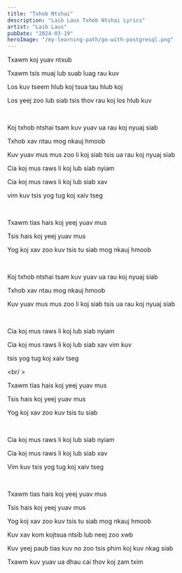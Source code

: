 ```yaml
---
title: "Txhob Ntshai"
description: "Laib Laus Txhob Ntshai Lyrics"
artist: "Laib Laus"
pubDate: "2024-03-19"
heroImage: "/my-learning-path/go-with-postgresql.png"
---
```


Txawm koj yuav ntxub

Txawm tsis muaj lub suab luag rau kuv

Los kuv tseem hlub koj tsua tau hlub koj

Los yeej zoo lub siab tsis thov rau koj los hlub kuv

<br />

Koj txhob ntshai tsam kuv yuav ua rau koj nyuaj siab

Txhob xav ntau mog nkauj hmoob

Kuv yuav mus mus zoo li koj siab tsis ua rau koj nyuaj siab

Cia koj mus raws li koj lub siab nyiam

Cia koj mus raws li koj lub siab xav

vim kuv tsis yog tug koj xaiv tseg

<br />

Txawm tias hais koj yeej yuav mus

Tsis hais koj yeej yuav mus

Yog koj xav zoo kuv tsis tu siab mog nkauj hmoob

<br />

Koj txhob ntshai tsam kuv yuav ua rau koj nyuaj siab

Txhob xav ntau mog nkauj hmoob

Kuv yuav mus mus zoo li koj siab tsis ua rau koj nyuaj siab

<br />

Cia koj mus raws li koj lub siab nyiam

Cia koj mus raws li koj lub siab xav vim kuv

tsis yog tug koj xaiv tseg

<br/ >

Txawm tias hais koj yeej yuav mus

Tsis hais koj yeej yuav mus

Yog koj xav zoo kuv tsis tu siab

<br />

Cia koj mus raws li koj lub siab nyiam

Cia koj mus raws li koj lub siab xav

Vim kuv tsis yog tug koj xaiv tseg

<br />

Txawm tias hais koj yeej yuav mus

Tsis hais koj yeej yuav mus

Yog koj xav zoo kuv tsis tu siab mog nkauj hmoob

Kuv xav kom kojtsua ntsib lub neej zoo xwb

Kuv yeej paub tias kuv no zoo tsis phim koj kuv nkag siab

Txawm kuv yuav ua dhau cai thov koj zam txim
